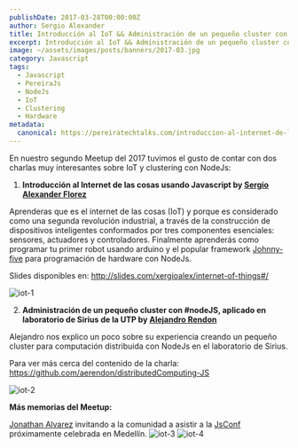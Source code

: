 ```yaml
---
publishDate: 2017-03-28T00:00:00Z
author: Sergio Alexander
title: Introducción al IoT && Administración de un pequeño cluster con nodeJS
excerpt: Introducción al IoT && Administración de un pequeño cluster con nodeJS.
image: ~/assets/images/posts/banners/2017-03.jpg
category: Javascript
tags:
  - Javascript
  - PereiraJs
  - NodeJs
  - IoT
  - Clustering
  - Hardware
metadata:
  canonical: https://pereiratechtalks.com/introduccion-al-internet-de-las-cosas-y-clustering-con-nodejs/
---
```


En nuestro segundo Meetup del 2017 tuvimos el gusto de contar con dos charlas muy interesantes sobre IoT y clustering con NodeJs:

1. **Introducción al Internet de las cosas usando Javascript by [Sergio Alexander Florez](https://twitter.com/xergioalex)**

Aprenderas que es el internet de las cosas (IoT) y porque es considerado como una segunda revolución industrial, a través de la construcción de dispositivos inteligentes conformados por tres componentes esenciales: sensores, actuadores y controladores. Finalmente aprenderás como programar tu primer robot usando arduino y el popular framework [Johnny-five](http://johnny-five.io/) para programación de hardware con NodeJs.

Slides disponibles en: http://slides.com/xergioalex/internet-of-things#/

![iot-1](~/assets/images/posts/content/iot-1.jpg)

2. **Administración de un pequeño cluster con #nodeJS, aplicado en laboratorio de Sirius de la UTP by [Alejandro Rendon](https://twitter.com/alejoerendon)**

Alejandro nos explico un poco sobre su experiencia creando un pequeño cluster para computación distribuida con NodeJs en el laboratorio de Sirius.

Para ver más cerca del contenido de la charla: https://github.com/aerendon/distributedComputing-JS

![iot-2](~/assets/images/posts/content/iot-2.jpg)

**Más memorias del Meetup:**

[Jonathan Alvarez](https://twitter.com/jonalvarezz) invitando a la comunidad a asistir a la [JsConf](https://jsconf.co/) próximamente celebrada en Medellín.
![iot-3](~/assets/images/posts/content/iot-3.jpg)
![iot-4](~/assets/images/posts/content/iot-4.jpg)
